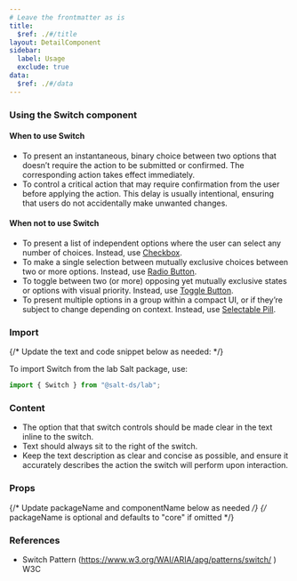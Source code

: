 ```yaml
---
# Leave the frontmatter as is
title:
  $ref: ./#/title
layout: DetailComponent
sidebar:
  label: Usage
  exclude: true
data:
  $ref: ./#/data
---
```


### Using the Switch component

#### When to use Switch

- To present an instantaneous, binary choice between two options that doesn’t require the action to be submitted or confirmed. The corresponding action takes effect immediately.
- To control a critical action that may require confirmation from the user before applying the action. This delay is usually intentional, ensuring that users do not accidentally make unwanted changes.

#### When not to use Switch

- To present a list of independent options where the user can select any number of choices. Instead, use [Checkbox](../checkbox).
- To make a single selection between mutually exclusive choices between two or more options. Instead, use [Radio Button](../radio-button).
- To toggle between two (or more) opposing yet mutually exclusive states or options with visual priority. Instead, use [Toggle Button](../toggle-button).
- To present multiple options in a group within a compact UI, or if they’re subject to change depending on context. Instead, use [Selectable Pill](../pill).

### Import

{/* Update the text and code snippet below as needed: */}

To import Switch from the lab Salt package, use:

```js
import { Switch } from "@salt-ds/lab";
```

### Content

- The option that that switch controls should be made clear in the text inline to the switch.
- Text should always sit to the right of the switch.
- Keep the text description as clear and concise as possible, and ensure it accurately describes the action the switch will perform upon interaction.

### Props

{/* Update packageName and componentName below as needed */}
{/* packageName is optional and defaults to "core" if omitted */}

<PropsTable packageName="lab" componentName="Switch" />

### References

- Switch Pattern (https://www.w3.org/WAI/ARIA/apg/patterns/switch/ ) W3C
